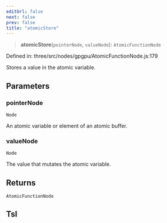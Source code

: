 ```yaml
---
editUrl: false
next: false
prev: false
title: "atomicStore"
---
```


> **atomicStore**(`pointerNode`, `valueNode`): `AtomicFunctionNode`

Defined in: three/src/nodes/gpgpu/AtomicFunctionNode.js:179

Stores a value in the atomic variable.

## Parameters

### pointerNode

`Node`

An atomic variable or element of an atomic buffer.

### valueNode

`Node`

The value that mutates the atomic variable.

## Returns

`AtomicFunctionNode`

## Tsl
